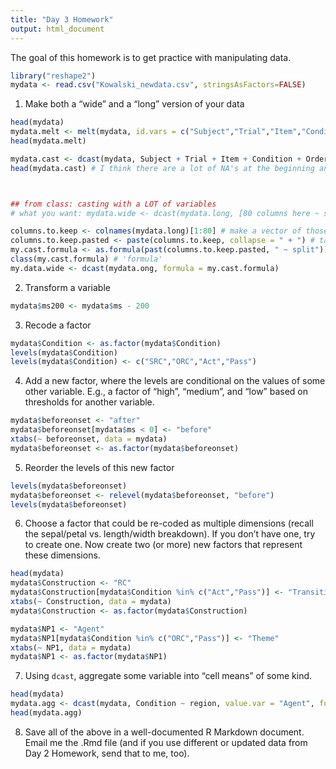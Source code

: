```yaml
---
title: "Day 3 Homework"
output: html_document
---
```


The goal of this homework is to get practice with manipulating data.
```r
library("reshape2")
mydata <- read.csv("Kowalski_newdata.csv", stringsAsFactors=FALSE)
```
1. Make both a "wide" and a "long" version of your data
```r
head(mydata)
mydata.melt <- melt(mydata, id.vars = c("Subject","Trial","Item","Condition","Order","Accuracy","ms", "region"), value.name = "Looks", variable.name = "Character")
head(mydata.melt)

mydata.cast <- dcast(mydata, Subject + Trial + Item + Condition + Order + ms + Patient + Middle ~ region, value.var = "Agent")
head(mydata.cast) # I think there are a lot of NA's at the beginning and end because not every participant in every trial has data for every timepoint. 



## from class: casting with a LOT of variables
# what you want: mydata.wide <- dcast(mydata.long, [80 columns here ~ split])

columns.to.keep <- colnames(mydata.long)[1:80] # make a vector of those things 
columns.to.keep.pasted <- paste(columns.to.keep, collapse = " + ") # takes a vector and pastes together with +, makes one string
my.cast.formula <- as.formula(past(columns.to.keep.pasted, " ~ split"))
class(my.cast.formula) # 'formula'
my.data.wide <- dcast(mydata.ong, formula = my.cast.formula)


```
2. Transform a variable
```r
mydata$ms200 <- mydata$ms - 200
```
3. Recode a factor
```r
mydata$Condition <- as.factor(mydata$Condition)
levels(mydata$Condition)
levels(mydata$Condition) <- c("SRC","ORC","Act","Pass")
```

4. Add a new factor, where the levels are conditional on the values of some other variable. E.g., a factor of "high", "medium", and "low" based on thresholds for another variable.
```r
mydata$beforeonset <- "after"
mydata$beforeonset[mydata$ms < 0] <- "before"
xtabs(~ beforeonset, data = mydata)
mydata$beforeonset <- as.factor(mydata$beforeonset)
```
5. Reorder the levels of this new factor
```r
levels(mydata$beforeonset)
mydata$beforeonset <- relevel(mydata$beforeonset, "before")
levels(mydata$beforeonset)
```
6. Choose a factor that could be re-coded as multiple dimensions (recall the sepal/petal vs. length/width breakdown). If you don't have one, try to create one.  Now create two (or more) new factors that represent these dimensions.
```r
head(mydata)
mydata$Construction <- "RC"
mydata$Construction[mydata$Condition %in% c("Act","Pass")] <- "Transitive"
xtabs(~ Construction, data = mydata)
mydata$Construction <- as.factor(mydata$Construction)

mydata$NP1 <- "Agent"
mydata$NP1[mydata$Condition %in% c("ORC","Pass")] <- "Theme"
xtabs(~ NP1, data = mydata)
mydata$NP1 <- as.factor(mydata$NP1)
```
7. Using `dcast`, aggregate some variable into "cell means" of some kind.
```r
head(mydata)
mydata.agg <- dcast(mydata, Condition ~ region, value.var = "Agent", fun.aggregate = mean, na.rm=TRUE)
head(mydata.agg)
```

8.  Save all of the above in a well-documented R Markdown document.  Email me the .Rmd file (and if you use different or updated data from Day 2 Homework, send that to me, too).
